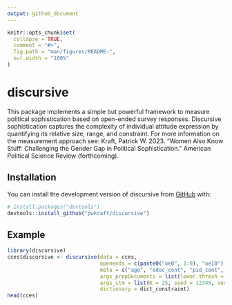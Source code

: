 ```yaml
---
output: github_document
---
```


<!-- README.md is generated from README.Rmd. Please edit that file -->

```r
knitr::opts_chunk$set(
  collapse = TRUE,
  comment = "#>",
  fig.path = "man/figures/README-",
  out.width = "100%"
)
```

# discursive

<!-- badges: start -->
<!-- badges: end -->

This package implements a simple but powerful framework to measure political sophistication based on open-ended survey responses. Discursive sophistication captures the complexity of individual attitude expression by quantifying its relative size, range, and constraint. For more information on the measurement approach see: Kraft, Patrick W. 2023. "Women Also Know Stuff: Challenging the Gender Gap in Political Sophistication." American Political Science Review (forthcoming).

## Installation

You can install the development version of discursive from [GitHub](https://github.com/) with:

``` r
# install.packages("devtools")
devtools::install_github("pwkraft/discursive")
```

## Example

```r
library(discursive)
cces$discursive <- discursive(data = cces,
                              openends = c(paste0("oe0", 1:9), "oe10"),
                              meta = c("age", "educ_cont", "pid_cont", "educ_pid", "female"),
                              args_prepDocuments = list(lower.thresh = 10),
                              args_stm = list(K = 25, seed = 12345, verbose = FALSE),
                              dictionary = dict_constraint)
head(cces)
```

<!-- What is special about using `README.Rmd` instead of just `README.md`? You can include R chunks like so: -->

<!-- ```{r cars} -->
<!-- summary(cars) -->
<!-- ``` -->

<!-- You'll still need to render `README.Rmd` regularly, to keep `README.md` up-to-date. `devtools::build_readme()` is handy for this. You could also use GitHub Actions to re-render `README.Rmd` every time you push. An example workflow can be found here: <https://github.com/r-lib/actions/tree/v1/examples>. -->

<!-- You can also embed plots, for example: -->

<!-- ```{r pressure, echo = FALSE} -->
<!-- plot(pressure) -->
<!-- ``` -->

<!-- In that case, don't forget to commit and push the resulting figure files, so they display on GitHub and CRAN. -->
